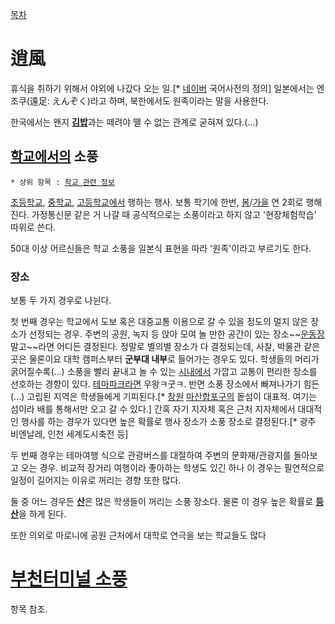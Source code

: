 [[목차]]
= 逍風 =
휴식을 취하기 위해서 야외에 나갔다 오는 일.[* [[네이버]] 국어사전의 정의] 일본에서는 엔조쿠(遠足: えんぞく)라고 하며, 북한에서도 원족이라는 말을 사용한다.

한국에서는 왠지 '''[[김밥]]'''과는 떼려야 뗄 수 없는 관계로 굳혀져 있다.(...)

== [[학교]]에서의 소풍 ==
 * 상위 항목 : [[학교 관련 정보]]

[[초등학교]], [[중학교]], [[고등학교]]에서 행하는 행사. 보통 학기에 한번, [[봄]]/[[가을]] 연 2회로 행해진다. 가정통신문 같은 거 나갈 때 공식적으로는 소풍이라고 하지 않고 '현장체험학습' 따위로 쓴다.

50대 이상 어르신들은 학교 소풍을 일본식 표현을 따라 '원족'이라고 부르기도 한다.

=== 장소 ===
보통 두 가지 경우로 나뉜다.

첫 번째 경우는 학교에서 도보 혹은 대중교통 이용으로 갈 수 있을 정도의 멀지 않은 장소가 선정되는 경우. 주변의 공원, 녹지 등 앉아 모여 놀 만한 공간이 있는 장소~~[[운동장]] 말고~~라면 어디든 결정된다. 정말로 별의별 장소가 다 결정되는데, 사찰, 박물관 같은 곳은 물론이요 대학 캠퍼스부터 '''군부대 내부'''로 들어가는 경우도 있다. 학생들의 머리가 굵어질수록(...) 소풍을 빨리 끝내고 놀 수 있는 [[시내]]에서 가깝고 교통이 편리한 장소를 선호하는 경향이 있다. [[테마파크]]라면 우왕ㅋ굿ㅋ. 반면 소풍 장소에서 빠져나가기 힘든(...) 고립된 지역은 학생들에게 기피된다.[* [[창원]] [[마산합포구]]의 돝섬이 대표적. 여기는 섬이라 배를 통해서만 오고 갈 수 있다.] 간혹 자기 지자체 혹은 근처 지자체에서 대대적인 행사를 하는 경우가 있다면 높은 확률로 행사 장소가 소풍 장소로 결정된다.[* 광주 비엔날레, 인천 세계도시축전 등]

두 번째 경우는 테마여행 식으로 관광버스를 대절하여 주변의 문화재/관광지를 돌아보고 오는 경우. 비교적 장거리 여행이라 좋아하는 학생도 있긴 하나 이 경우는 필연적으로 일정이 길어지는 이유로 꺼리는 경향 또한 많다.

둘 중 어느 경우든 '''[[산]]'''은 많은 학생들이 꺼리는 소풍 장소다. 물론 이 경우 높은 확률로 '''[[등산]]'''을 하게 된다.

또한 의외로 마로니에 공원 근처에서 대학로 연극을 보는 학교들도 많다 

= [[부천터미널 소풍]] =
항목 참조.
